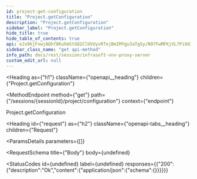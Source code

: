 ```yaml
---
id: project-get-configuration
title: "Project.getConfiguration"
description: "Project.getConfiguration"
sidebar_label: "Project.getConfiguration"
hide_title: true
hide_table_of_contents: true
api: eJx9kjFvwjAQhf8KuhmStGO2ClUVUyvRTojBmIMYgu3aTgSy/N97FwMFKjVL7Pi9d3efE8FYdCIoo2drqOHDmR3KUGwxTI3eqG2XD2EMDr012qOHOsJzVfFrjV46ZQdFDe97kkmjA+rAp8LaVsnBX+48SyJ42eBB0CrxMwaPsnMqnKBeLMdghRMHDOh83t/n/9McmRrDA9AZcE5oaFNSt54Evozn1WydSptjSvmQ4dH1uXKEzrXsh7T8bXHOrQ/jU99KbwzPE1RokaS0d8KbTZj0up9QieNpkgMpmWPzCE9FVVTwONjsYh4NxlE2FqQjfkjMuZImMqydTyFlzEKGASTNa3w4CH0ju2E1eoR1V5xGOFl2BDyG0rZCac4fAMQzyAVcQJK7vqJk0LlMvvebIoStoZ7YGuNKePxybUr8+btDd77tXjglVoxvsaSSDYo14WL8eyQJvEiJlrN70Xbc4p8fiq/nevVvr5+Q0g8O2PxU
sidebar_class_name: "get api-method"
info_path: docs/rest/session/infrasoft-vnv-proxy-server
custom_edit_url: null
---
```



<Heading
  as={"h1"}
  className={"openapi__heading"}
  children={"Project.getConfiguration"}
>
</Heading>

<MethodEndpoint
  method={"get"}
  path={"/sessions/{sessionId}/project/configuration"}
  context={"endpoint"}
>
  
</MethodEndpoint>



Project.getConfiguration

<Heading
  id={"request"}
  as={"h2"}
  className={"openapi-tabs__heading"}
  children={"Request"}
>
</Heading>

<ParamsDetails
  parameters={[]}
>
  
</ParamsDetails>

<RequestSchema
  title={"Body"}
  body={undefined}
>
  
</RequestSchema>

<StatusCodes
  id={undefined}
  label={undefined}
  responses={{"200":{"description":"Ok","content":{"application/json":{"schema":{}}}}}}
>
  
</StatusCodes>


      